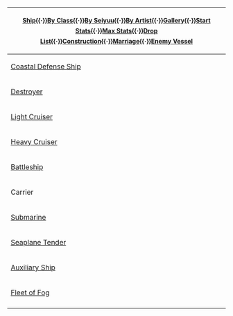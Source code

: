 {{clear}}
{|class="mw-collapsible mw-collapsed wikitable"  align=center style="width:100%; font-size:12px; line-height:22px; margin:10px auto; overflow-x:scroll;"
|-

!colspan="5" style="font-size:14px; line-height:24px;"|[[Ship]]{{·}}[[Ship Class|By Class]]{{·}}[[Glossary#List_of_Vessels_by_Seiyuu|By Seiyuu]]{{·}}[[Glossary#List_of_Vessels_by_Artist|By Artist]]{{·}}[[Ship List (Image)|Gallery]]{{·}}[[Ship list|Start Stats]]{{·}}[[Ship Maximum Status|Max Stats]]{{·}}[[Drop List]]{{·}}[[Construction]]{{·}}[[Marriage]]{{·}}[[Enemy Vessel]]
|-

!rowspan="3"|[[List_of_coastal_defense_ships_by_upgraded_maximum_stats|Coastal Defense Ship]]
!colspan="2"|[http://kancolle.wikia.com/wiki/Module:Shimushu?action=edit Shimushu] ≪[http://kancolle.wikia.com/wiki/Template:Shimushu_Class?action=edit Template]≫
|colspan="1"|[http://kancolle.wikia.com/wiki/Module:Shimushu?action=edit Shimushu]{{·}}[http://kancolle.wikia.com/wiki/Module:Kunashiri?action=edit Kunashiri]
|-
!colspan="2"|[http://kancolle.wikia.com/wiki/Module:Etorofu?action=edit Etorofu] ≪[http://kancolle.wikia.com/wiki/Template:Etorofu_Class?action=edit Template]≫
|colspan="1"|[http://kancolle.wikia.com/wiki/Module:Etorofu?action=edit Etorofu]{{·}}[http://kancolle.wikia.com/wiki/Module:Matsuwa?action=edit Matsuwa]{{·}}[http://kancolle.wikia.com/wiki/Module:Sado?action=edit Sado]{{·}}[http://kancolle.wikia.com/wiki/Module:Tsushima?action=edit Tsushima]{{·}}[http://kancolle.wikia.com/wiki/Module:Fukae?action=edit Fukae]
|-
!colspan="2"|[http://kancolle.wikia.com/wiki/Module:Hiburi?action=edit Hiburi] ≪[http://kancolle.wikia.com/wiki/Template:Hiburi_Class?action=edit Template]≫
|colspan="1"|[http://kancolle.wikia.com/wiki/Module:Hiburi?action=edit Hiburi]{{·}}[http://kancolle.wikia.com/wiki/Module:Daitou?action=edit Daitou]
|-

!rowspan="18"|[[List of destroyers by upgraded maximum stats|Destroyer]]
!colspan="2"|[http://kancolle.wikia.com/wiki/Module:Kamikaze?action=edit Kamikaze] ≪[http://kancolle.wikia.com/wiki/Template:Kamikaze_Class?action=edit Template]≫
|colspan="1"|[http://kancolle.wikia.com/wiki/Module:Kamikaze?action=edit Kamikaze]{{·}}[http://kancolle.wikia.com/wiki/Module:Asakaze?action=edit Asakaze]{{·}}[http://kancolle.wikia.com/wiki/Module:Harukaze?action=edit Harukaze]{{·}}[http://kancolle.wikia.com/wiki/Module:Matsukaze?action=edit Matsukaze]{{·}}[http://kancolle.wikia.com/wiki/Module:Hatakaze?action=edit Hatakaze]
|-
!colspan="2"|[http://kancolle.wikia.com/wiki/Module:Mutsuki?action=edit Mutsuki] ≪[http://kancolle.wikia.com/wiki/Template:Mutsuki_Class?action=edit Template]≫
|colspan="1"|[http://kancolle.wikia.com/wiki/Module:Mutsuki?action=edit Mutsuki]{{·}}[http://kancolle.wikia.com/wiki/Module:Kisaragi?action=edit Kisaragi]{{·}}[http://kancolle.wikia.com/wiki/Module:Yayoi?action=edit Yayoi]{{·}}[http://kancolle.wikia.com/wiki/Module:Uzuki?action=edit Uzuki]{{·}}[http://kancolle.wikia.com/wiki/Module:Satsuki?action=edit Satsuki]{{·}}[http://kancolle.wikia.com/wiki/Module:Minazuki?action=edit Minazuki]{{·}}[http://kancolle.wikia.com/wiki/Module:Fumizuki?action=edit Fumizuki]{{·}}[http://kancolle.wikia.com/wiki/Module:Nagatsuki?action=edit Nagatsuki]{{·}}[http://kancolle.wikia.com/wiki/Module:Kikuzuki?action=edit Kikuzuki]{{·}}[http://kancolle.wikia.com/wiki/Module:Mikazuki?action=edit Mikazuki]{{·}}[http://kancolle.wikia.com/wiki/Module:Mochizuki?action=edit Mochizuki]
|-
!rowspan="3"|[[:Category:Special Type|Special Type]]
!colspan="1"|[http://kancolle.wikia.com/wiki/Module:Fubuki?action=edit Fubuki] ≪[http://kancolle.wikia.com/wiki/Template:Fubuki_Class?action=edit Template]≫
|colspan="1"|[http://kancolle.wikia.com/wiki/Module:Fubuki?action=edit Fubuki]{{·}}[http://kancolle.wikia.com/wiki/Module:Shirayuki?action=edit Shirayuki]{{·}}[http://kancolle.wikia.com/wiki/Module:Hatsuyuki?action=edit Hatsuyuki]{{·}}[http://kancolle.wikia.com/wiki/Module:Miyuki?action=edit Miyuki]{{·}}[http://kancolle.wikia.com/wiki/Module:Murakumo?action=edit Murakumo]{{·}}[http://kancolle.wikia.com/wiki/Module:Isonami?action=edit Isonami]{{·}}[http://kancolle.wikia.com/wiki/Module:Uranami?action=edit Uranami]
|-
!colspan="1"|[http://kancolle.wikia.com/wiki/Module:Ayanami?action=edit Ayanami] ≪[http://kancolle.wikia.com/wiki/Template:Ayanami_Class?action=edit Template]≫
|colspan="1"|[http://kancolle.wikia.com/wiki/Module:Ayanami?action=edit Ayanami]{{·}}[http://kancolle.wikia.com/wiki/Module:Shikinami?action=edit Shikinami]{{·}}[http://kancolle.wikia.com/wiki/Module:Amagiri?action=edit Amagiri]{{·}}[http://kancolle.wikia.com/wiki/Module:Sagiri?action=edit Sagiri]{{·}}[http://kancolle.wikia.com/wiki/Module:Oboro?action=edit Oboro]{{·}}[http://kancolle.wikia.com/wiki/Module:Akebono?action=edit Akebono]{{·}}[http://kancolle.wikia.com/wiki/Module:Sazanami?action=edit Sazanami]{{·}}[http://kancolle.wikia.com/wiki/Module:Ushio?action=edit Ushio]
|-
!colspan="1"|[http://kancolle.wikia.com/wiki/Module:Akatsuki?action=edit Akatsuki] ≪[http://kancolle.wikia.com/wiki/Template:Akatsuki_Class?action=edit Template]≫
|colspan="1"|[http://kancolle.wikia.com/wiki/Module:Akatsuki?action=edit Akatsuki]{{·}}≪[http://kancolle.wikia.com/wiki/Module:Hibiki?action=edit Hibiki]{{·}}[http://kancolle.wikia.com/wiki/Module:Verniy?action=edit Verniy]≫{{·}}[http://kancolle.wikia.com/wiki/Module:Ikazuchi?action=edit Ikazuchi]{{·}}[http://kancolle.wikia.com/wiki/Module:Inazuma?action=edit Inazuma]
|-
!colspan="2"|[http://kancolle.wikia.com/wiki/Module:Hatsuharu?action=edit Hatsuharu] ≪[http://kancolle.wikia.com/wiki/Template:Hatsuharu_Class?action=edit Template]≫
|colspan="1"|[http://kancolle.wikia.com/wiki/Module:Hatsuharu?action=edit Hatsuharu]{{·}}[http://kancolle.wikia.com/wiki/Module:Nenohi?action=edit Nenohi]{{·}}[http://kancolle.wikia.com/wiki/Module:Wakaba?action=edit Wakaba]{{·}}[http://kancolle.wikia.com/wiki/Module:Hatsushimo?action=edit Hatsushimo]
|-
!colspan="2"|[http://kancolle.wikia.com/wiki/Module:Shiratsuyu?action=edit Shiratsuyu] ≪[http://kancolle.wikia.com/wiki/Template:Shiratsuyu_Class?action=edit Template]≫
|colspan="1"|[http://kancolle.wikia.com/wiki/Module:Shiratsuyu?action=edit Shiratsuyu]{{·}}[http://kancolle.wikia.com/wiki/Module:Shigure?action=edit Shigure]{{·}}[http://kancolle.wikia.com/wiki/Module:Murasame?action=edit Murasame]{{·}}[http://kancolle.wikia.com/wiki/Module:Yuudachi?action=edit Yuudachi]{{·}}[http://kancolle.wikia.com/wiki/Module:Harusame?action=edit Harusame]{{·}}[http://kancolle.wikia.com/wiki/Module:Samidare?action=edit Samidare]{{·}}[http://kancolle.wikia.com/wiki/Module:Umikaze?action=edit Umikaze]{{·}}[http://kancolle.wikia.com/wiki/Module:Yamakaze?action=edit Yamakaze]{{·}}[http://kancolle.wikia.com/wiki/Module:Kawakaze?action=edit Kawakaze]{{·}}[http://kancolle.wikia.com/wiki/Module:Suzukaze?action=edit Suzukaze]
|-
!colspan="2"|[http://kancolle.wikia.com/wiki/Module:Asashio?action=edit Asashio] ≪[http://kancolle.wikia.com/wiki/Template:Asashio_Class?action=edit Template]≫
|colspan="1"|[http://kancolle.wikia.com/wiki/Module:Asashio?action=edit Asashio]{{·}}[http://kancolle.wikia.com/wiki/Module:Ooshio?action=edit Ooshio]{{·}}[http://kancolle.wikia.com/wiki/Module:Michishio?action=edit Michishio]{{·}}[http://kancolle.wikia.com/wiki/Module:Arashio?action=edit Arashio]{{·}}[http://kancolle.wikia.com/wiki/Module:Asagumo?action=edit Asagumo]{{·}}[http://kancolle.wikia.com/wiki/Module:Yamagumo?action=edit Yamagumo]{{·}}[http://kancolle.wikia.com/wiki/Module:Minegumo?action=edit Minegumo]{{·}}[http://kancolle.wikia.com/wiki/Module:Arare?action=edit Arare]{{·}}[http://kancolle.wikia.com/wiki/Module:Kasumi?action=edit Kasumi]
|-
!rowspan="2"|Type A
!colspan="1"|[http://kancolle.wikia.com/wiki/Module:Kagerou?action=edit Kagerou] ≪[http://kancolle.wikia.com/wiki/Template:Kagerou_Class?action=edit Template]≫
|colspan="1"|[http://kancolle.wikia.com/wiki/Module:Kagerou?action=edit Kagerou]{{·}}[http://kancolle.wikia.com/wiki/Module:Shiranui?action=edit Shiranui]{{·}}[http://kancolle.wikia.com/wiki/Module:Kuroshio?action=edit Kuroshio]{{·}}[http://kancolle.wikia.com/wiki/Module:Oyashio?action=edit Oyashio]{{·}}[http://kancolle.wikia.com/wiki/Module:Hatsukaze?action=edit Hatsukaze]{{·}}[http://kancolle.wikia.com/wiki/Module:Yukikaze?action=edit Yukikaze]{{·}}[http://kancolle.wikia.com/wiki/Module:Amatsukaze?action=edit Amatsukaze]{{·}}[http://kancolle.wikia.com/wiki/Module:Tokitsukaze?action=edit Tokitsukaze]{{·}}[http://kancolle.wikia.com/wiki/Module:Urakaze?action=edit Urakaze]{{·}}[http://kancolle.wikia.com/wiki/Module:Isokaze?action=edit Isokaze]{{·}}[http://kancolle.wikia.com/wiki/Module:Hamakaze?action=edit Hamakaze]{{·}}[http://kancolle.wikia.com/wiki/Module:Tanikaze?action=edit Tanikaze]{{·}}[http://kancolle.wikia.com/wiki/Module:Nowaki?action=edit Nowaki]{{·}}[http://kancolle.wikia.com/wiki/Module:Arashi?action=edit Arashi]{{·}}[http://kancolle.wikia.com/wiki/Module:Hagikaze?action=edit Hagikaze]{{·}}[http://kancolle.wikia.com/wiki/Module:Maikaze?action=edit Maikaze]{{·}}[http://kancolle.wikia.com/wiki/Module:Akigumo?action=edit Akigumo]
|-
!colspan="1"|[http://kancolle.wikia.com/wiki/Module:Yuugumo?action=edit Yuugumo] ≪[http://kancolle.wikia.com/wiki/Template:Yuugumo_Class?action=edit Template]≫
|colspan="1"|[http://kancolle.wikia.com/wiki/Module:Yuugumo?action=edit Yuugumo]{{·}}[http://kancolle.wikia.com/wiki/Module:Makigumo?action=edit Makigumo]{{·}}[http://kancolle.wikia.com/wiki/Module:Kazagumo?action=edit Kazagumo]{{·}}[http://kancolle.wikia.com/wiki/Module:Naganami?action=edit Naganami]{{·}}[http://kancolle.wikia.com/wiki/Module:Takanami?action=edit Takanami]{{·}}[http://kancolle.wikia.com/wiki/Module:Fujinami?action=edit Fujinami]{{·}}[http://kancolle.wikia.com/wiki/Module:Hayanami?action=edit Hayanami]{{·}}[http://kancolle.wikia.com/wiki/Module:Hamanami?action=edit Hamanami]{{·}}[http://kancolle.wikia.com/wiki/Module:Okinami?action=edit Okinami]{{·}}[http://kancolle.wikia.com/wiki/Module:Kishinami?action=edit Kishinami]{{·}}[http://kancolle.wikia.com/wiki/Module:Asashimo?action=edit Asashimo]{{·}}[http://kancolle.wikia.com/wiki/Module:Hayashimo?action=edit Hayashimo]{{·}}[http://kancolle.wikia.com/wiki/Module:Kiyoshimo?action=edit Kiyoshimo]
|-
!rowspan="1"|Type B
!colspan="1"|[http://kancolle.wikia.com/wiki/Module:Akizuki?action=edit Akizuki] ≪[http://kancolle.wikia.com/wiki/Template:Akizuki_Class?action=edit Template]≫
|colspan="1"|[http://kancolle.wikia.com/wiki/Module:Akizuki?action=edit Akizuki]{{·}}[http://kancolle.wikia.com/wiki/Module:Teruzuki?action=edit Teruzuki]{{·}}[http://kancolle.wikia.com/wiki/Module:Suzutsuki?action=edit Suzutsuki]{{·}}[http://kancolle.wikia.com/wiki/Module:Hatsuzuki?action=edit Hatsuzuki]
|-
!rowspan="1"|Type C
!colspan="1"|[http://kancolle.wikia.com/wiki/Module:Shimakaze?action=edit Shimakaze] ≪[http://kancolle.wikia.com/wiki/Template:Shimakaze_Class?action=edit Template]≫
|colspan="1"|[http://kancolle.wikia.com/wiki/Module:Shimakaze?action=edit Shimakaze]
|-
!colspan="2"|[http://kancolle.wikia.com/wiki/Module:Type_1934?action=edit Type 1934] ≪[http://kancolle.wikia.com/wiki/Template:Type_1934_Class?action=edit Template]≫
|colspan="1"|[http://kancolle.wikia.com/wiki/Module:Z1?action=edit Z1]{{·}}[http://kancolle.wikia.com/wiki/Module:Z3?action=edit Z3]
|-
!colspan="2"|[http://kancolle.wikia.com/wiki/Module:Maestrale?action=edit Maestrale] ≪[http://kancolle.wikia.com/wiki/Template:Maestrale_Class?action=edit Template]≫
|colspan="1"|[http://kancolle.wikia.com/wiki/Module:Maestrale?action=edit Maestrale]{{·}}[http://kancolle.wikia.com/wiki/Module:Libeccio?action=edit Libeccio]
|-
!colspan="2"|[http://kancolle.wikia.com/wiki/Module:John_C._Butler?action=edit John C. Butler] ≪[http://kancolle.wikia.com/wiki/Template:John_C._Butler_Class?action=edit Template]≫
|colspan="1"|[http://kancolle.wikia.com/wiki/Module:Samuel_B._Roberts?action=edit Samuel B. Roberts]
|-
!colspan="2"|[http://kancolle.wikia.com/wiki/Module:J?action=edit J] ≪[http://kancolle.wikia.com/wiki/Template:J_Class?action=edit Template]≫
|colspan="1"|[http://kancolle.wikia.com/wiki/Module:Jervis?action=edit Jervis]
|-
!colspan="2"|[http://kancolle.wikia.com/wiki/Module:Tashkent?action=edit Tashkent] ≪[http://kancolle.wikia.com/wiki/Template:Tashkent_Class?action=edit Template]≫
|colspan="1"|[http://kancolle.wikia.com/wiki/Module:Tashkent?action=edit Tashkent]
|-
!colspan="2"|[http://kancolle.wikia.com/wiki/Module:Fletcher?action=edit Fletcher] ≪[http://kancolle.wikia.com/wiki/Template:Fletcher_Class?action=edit Template]≫
|colspan="1"|[http://kancolle.wikia.com/wiki/Module:Johnston?action=edit Johnston]
|-

!rowspan="10"|[[List of light cruisers by upgraded maximum stats|Light Cruiser]]
!colspan="2"|[http://kancolle.wikia.com/wiki/Module:Tenryuu?action=edit Tenryuu] ≪[http://kancolle.wikia.com/wiki/Template:Tenryuu_Class?action=edit Template]≫
|colspan="1"|[http://kancolle.wikia.com/wiki/Module:Tenryuu?action=edit Tenryuu]{{·}}[http://kancolle.wikia.com/wiki/Module:Tatsuta?action=edit Tatsuta]
|-
!colspan="2"|[http://kancolle.wikia.com/wiki/Module:Kuma?action=edit Kuma] ≪[http://kancolle.wikia.com/wiki/Template:Kuma_Class?action=edit Template]≫
|colspan="1"|[http://kancolle.wikia.com/wiki/Module:Kuma?action=edit Kuma]{{·}}[http://kancolle.wikia.com/wiki/Module:Tama?action=edit Tama]{{·}}[http://kancolle.wikia.com/wiki/Module:Kitakami?action=edit Kitakami]{{·}}[http://kancolle.wikia.com/wiki/Module:Ooi?action=edit Ooi]{{·}}[http://kancolle.wikia.com/wiki/Module:Kiso?action=edit Kiso]
|-
!colspan="2"|[http://kancolle.wikia.com/wiki/Module:Nagara?action=edit Nagara] ≪[http://kancolle.wikia.com/wiki/Template:Nagara_Class?action=edit Template]≫
|colspan="1"|[http://kancolle.wikia.com/wiki/Module:Nagara?action=edit Nagara]{{·}}[http://kancolle.wikia.com/wiki/Module:Isuzu?action=edit Isuzu]{{·}}[http://kancolle.wikia.com/wiki/Module:Yura?action=edit Yura]{{·}}[http://kancolle.wikia.com/wiki/Module:Natori?action=edit Natori]{{·}}[http://kancolle.wikia.com/wiki/Module:Kinu?action=edit Kinu]{{·}}[http://kancolle.wikia.com/wiki/Module:Abukuma?action=edit Abukuma]
|-
!colspan="2"|[http://kancolle.wikia.com/wiki/Module:Sendai?action=edit Sendai] ≪[http://kancolle.wikia.com/wiki/Template:Sendai_Class?action=edit Template]≫
|colspan="1"|[http://kancolle.wikia.com/wiki/Module:Sendai?action=edit Sendai]{{·}}[http://kancolle.wikia.com/wiki/Module:Jintsuu?action=edit Jintsuu]{{·}}[http://kancolle.wikia.com/wiki/Module:Naka?action=edit Naka]
|-
!colspan="2"|[http://kancolle.wikia.com/wiki/Module:Yuubari?action=edit Yuubari] ≪[http://kancolle.wikia.com/wiki/Template:Yuubari_Class?action=edit Template]≫
|colspan="1"|[http://kancolle.wikia.com/wiki/Module:Yuubari?action=edit Yuubari]
|-
!colspan="2"|[http://kancolle.wikia.com/wiki/Module:Agano?action=edit Agano] ≪[http://kancolle.wikia.com/wiki/Template:Agano_Class?action=edit Template]≫
|colspan="1"|[http://kancolle.wikia.com/wiki/Module:Agano?action=edit Agano]{{·}}[http://kancolle.wikia.com/wiki/Module:Noshiro?action=edit Noshiro]{{·}}[http://kancolle.wikia.com/wiki/Module:Yahagi?action=edit Yahagi]{{·}}[http://kancolle.wikia.com/wiki/Module:Sakawa?action=edit Sakawa]
|-
!colspan="2"|[http://kancolle.wikia.com/wiki/Module:Ooyodo?action=edit Ooyodo] ≪[http://kancolle.wikia.com/wiki/Template:Ooyodo_Class?action=edit Template]≫
|colspan="1"|[http://kancolle.wikia.com/wiki/Module:Ooyodo?action=edit Ooyodo]
|-
!rowspan="1"|[[List of Torpedo Cruisers by upgraded maximum stats|Torpedo Cruiser]]
!colspan="1"|[http://kancolle.wikia.com/wiki/Module:Kuma?action=edit Kuma] ≪[http://kancolle.wikia.com/wiki/Template:Kuma_Class?action=edit Template]≫
|colspan="1"|[http://kancolle.wikia.com/wiki/Module:Kitakami?action=edit Kitakami]{{·}}[http://kancolle.wikia.com/wiki/Module:Ooi?action=edit Ooi]{{·}}[http://kancolle.wikia.com/wiki/Module:Kiso?action=edit Kiso]
|-
!rowspan="1"|Training Cruiser
!colspan="1"|[http://kancolle.wikia.com/wiki/Module:Katori?action=edit Katori] ≪[http://kancolle.wikia.com/wiki/Template:Katori_Class?action=edit Template]≫
|colspan="1"|[http://kancolle.wikia.com/wiki/Module:Katori?action=edit Katori]{{·}}[http://kancolle.wikia.com/wiki/Module:Kashima?action=edit Kashima]
|-
!rowspan="1"|Seaplane Cruiser
!colspan="1"|[http://kancolle.wikia.com/wiki/Module:Gotland?action=edit Gotland] ≪[http://kancolle.wikia.com/wiki/Template:Gotland_Class?action=edit Template]≫
|colspan="1"|[http://kancolle.wikia.com/wiki/Module:Gotland?action=edit Gotland]
|-

!rowspan="10"|[[List of heavy cruisers by upgraded maximum stats|Heavy Cruiser]]
!colspan="2"|[http://kancolle.wikia.com/wiki/Module:Furutaka?action=edit Furutaka] ≪[http://kancolle.wikia.com/wiki/Template:Furutaka_Class?action=edit Template]≫
|colspan="1"|[http://kancolle.wikia.com/wiki/Module:Furutaka?action=edit Furutaka]{{·}}[http://kancolle.wikia.com/wiki/Module:Kako?action=edit Kako]
|-
!colspan="2"|[http://kancolle.wikia.com/wiki/Module:Aoba?action=edit Aoba] ≪[http://kancolle.wikia.com/wiki/Template:Aoba_Class?action=edit Template]≫
|colspan="1"|[http://kancolle.wikia.com/wiki/Module:Aoba?action=edit Aoba]{{·}}[http://kancolle.wikia.com/wiki/Module:Kinugasa?action=edit Kinugasa]
|-
!colspan="2"|[http://kancolle.wikia.com/wiki/Module:Myoukou?action=edit Myoukou] ≪[http://kancolle.wikia.com/wiki/Template:Myoukou_Class?action=edit Template]≫
|colspan="1"|[http://kancolle.wikia.com/wiki/Module:Myoukou?action=edit Myoukou]{{·}}[http://kancolle.wikia.com/wiki/Module:Nachi?action=edit Nachi]{{·}}[http://kancolle.wikia.com/wiki/Module:Ashigara?action=edit Ashigara]{{·}}[http://kancolle.wikia.com/wiki/Module:Haguro?action=edit Haguro]
|-
!colspan="2"|[http://kancolle.wikia.com/wiki/Module:Takao?action=edit Takao] ≪[http://kancolle.wikia.com/wiki/Template:Takao_Class?action=edit Template]≫
|colspan="1"|[http://kancolle.wikia.com/wiki/Module:Takao?action=edit Takao]{{·}}[http://kancolle.wikia.com/wiki/Module:Atago?action=edit Atago]{{·}}[http://kancolle.wikia.com/wiki/Module:Maya?action=edit Maya]{{·}}[http://kancolle.wikia.com/wiki/Module:Choukai?action=edit Choukai]
|-
!colspan="2"|[http://kancolle.wikia.com/wiki/Module:Mogami?action=edit Mogami] ≪[http://kancolle.wikia.com/wiki/Template:Mogami_Class?action=edit Template]≫
|colspan="1"|[http://kancolle.wikia.com/wiki/Module:Mogami?action=edit Mogami]{{·}}[http://kancolle.wikia.com/wiki/Module:Mikuma?action=edit Mikuma]{{·}}[http://kancolle.wikia.com/wiki/Module:Suzuya?action=edit Suzuya]{{·}}[http://kancolle.wikia.com/wiki/Module:Kumano?action=edit Kumano]
|-
!colspan="2"|[http://kancolle.wikia.com/wiki/Module:Tone?action=edit Tone] ≪[http://kancolle.wikia.com/wiki/Template:Tone_Class?action=edit Template]≫
|colspan="1"|[http://kancolle.wikia.com/wiki/Module:Tone?action=edit Tone]{{·}}[http://kancolle.wikia.com/wiki/Module:Chikuma?action=edit Chikuma]
|-
!colspan="2"|[http://kancolle.wikia.com/wiki/Module:Admiral_Hipper?action=edit Admiral Hipper] ≪[http://kancolle.wikia.com/wiki/Template:Admiral_Hipper_Class?action=edit Template]≫
|colspan="1"|[http://kancolle.wikia.com/wiki/Module:Prinz_Eugen?action=edit Prinz Eugen]
|-
!colspan="2"|[http://kancolle.wikia.com/wiki/Module:Zara?action=edit Zara] ≪[http://kancolle.wikia.com/wiki/Template:Zara_Class?action=edit Template]≫
|colspan="1"|[http://kancolle.wikia.com/wiki/Module:Zara?action=edit Zara]{{·}}[http://kancolle.wikia.com/wiki/Module:Pola?action=edit Pola]
|-
!rowspan="2"|[[List of Aviation Cruisers by upgraded maximum stats|Aviation Cruiser]]
!colspan="1"|[http://kancolle.wikia.com/wiki/Module:Mogami?action=edit Mogami] ≪[http://kancolle.wikia.com/wiki/Template:Mogami_Class?action=edit Template]≫
|colspan="1"|[http://kancolle.wikia.com/wiki/Module:Mogami?action=edit Mogami]{{·}}[http://kancolle.wikia.com/wiki/Module:Mikuma?action=edit Mikuma]{{·}}[http://kancolle.wikia.com/wiki/Module:Suzuya?action=edit Suzuya]{{·}}[http://kancolle.wikia.com/wiki/Module:Kumano?action=edit Kumano]
|-
!colspan="1"|[http://kancolle.wikia.com/wiki/Module:Tone?action=edit Tone] ≪[http://kancolle.wikia.com/wiki/Template:Tone_Class?action=edit Template]≫
|colspan="1"|[http://kancolle.wikia.com/wiki/Module:Tone?action=edit Tone]{{·}}[http://kancolle.wikia.com/wiki/Module:Chikuma?action=edit Chikuma]
|-

!rowspan="14"|[[List of battleships by upgraded maximum stats|Battleship]]
!rowspan="6"|Fast Battleship
!colspan="1"|[http://kancolle.wikia.com/wiki/Module:Kongou?action=edit Kongou] ≪[http://kancolle.wikia.com/wiki/Template:Kongou_Class?action=edit Template]≫
|colspan="1"|[http://kancolle.wikia.com/wiki/Module:Kongou?action=edit Kongou]{{·}}[http://kancolle.wikia.com/wiki/Module:Hiei?action=edit Hiei]{{·}}[http://kancolle.wikia.com/wiki/Module:Haruna?action=edit Haruna]{{·}}[http://kancolle.wikia.com/wiki/Module:Kirishima?action=edit Kirishima]
|-
!colspan="1"|[http://kancolle.wikia.com/wiki/Module:Bismarck?action=edit Bismarck] ≪[http://kancolle.wikia.com/wiki/Template:Bismarck_Class?action=edit Template]≫
|colspan="1"|[http://kancolle.wikia.com/wiki/Module:Bismarck?action=edit Bismarck]
|-
!colspan="1"|[http://kancolle.wikia.com/wiki/Module:Vittorio_Veneto?action=edit Vittorio Veneto] ≪[http://kancolle.wikia.com/wiki/Template:Vittorio_Veneto_Class?action=edit Template]≫
|colspan="1"|≪[http://kancolle.wikia.com/wiki/Module:Littorio?action=edit Littorio]{{·}}[http://kancolle.wikia.com/wiki/Module:Italia?action=edit Italia]≫{{·}}[http://kancolle.wikia.com/wiki/Module:Roma?action=edit Roma]
|-
!colspan="1"|[http://kancolle.wikia.com/wiki/Module:Iowa?action=edit Iowa] ≪[http://kancolle.wikia.com/wiki/Template:Iowa_Class?action=edit Template]≫
|colspan="1"|[http://kancolle.wikia.com/wiki/Module:Iowa?action=edit Iowa]
|-
!colspan="1"|[http://kancolle.wikia.com/wiki/Module:Richelieu?action=edit Richelieu] ≪[http://kancolle.wikia.com/wiki/Template:Richelieu_Class?action=edit Template]≫
|colspan="1"|[http://kancolle.wikia.com/wiki/Module:Richelieu?action=edit Richelieu]
|-
!colspan="1"|[http://kancolle.wikia.com/wiki/Module:Gangut?action=edit Gangut] ≪[http://kancolle.wikia.com/wiki/Template:Gangut_Class?action=edit Template]≫
|colspan="1"|≪[http://kancolle.wikia.com/wiki/Module:Gangut?action=edit Gangut]{{·}}[http://kancolle.wikia.com/wiki/Module:Oktyabrskaya_Revolyutsiya?action=edit Oktyabrskaya Revolyutsiya]≫
|-
!rowspan="6"|Battleship
!colspan="1"|[http://kancolle.wikia.com/wiki/Module:Fusou?action=edit Fusou] ≪[http://kancolle.wikia.com/wiki/Template:Fusou_Class?action=edit Template]≫
|colspan="1"|[http://kancolle.wikia.com/wiki/Module:Fusou?action=edit Fusou]{{·}}[http://kancolle.wikia.com/wiki/Module:Yamashiro?action=edit Yamashiro]
|-
!colspan="1"|[http://kancolle.wikia.com/wiki/Module:Ise?action=edit Ise] ≪[http://kancolle.wikia.com/wiki/Template:Ise_Class?action=edit Template]≫
|colspan="1"|[http://kancolle.wikia.com/wiki/Module:Ise?action=edit Ise]{{·}}[http://kancolle.wikia.com/wiki/Module:Hyuuga?action=edit Hyuuga]
|-
!colspan="1"|[http://kancolle.wikia.com/wiki/Module:Nagato?action=edit Nagato] ≪[http://kancolle.wikia.com/wiki/Template:Nagato_Class?action=edit Template]≫
|colspan="1"|[http://kancolle.wikia.com/wiki/Module:Nagato?action=edit Nagato]{{·}}[http://kancolle.wikia.com/wiki/Module:Mutsu?action=edit Mutsu]
|-
!colspan="1"|[http://kancolle.wikia.com/wiki/Module:Yamato?action=edit Yamato] ≪[http://kancolle.wikia.com/wiki/Template:Yamato_Class?action=edit Template]≫
|colspan="1"|[http://kancolle.wikia.com/wiki/Module:Yamato?action=edit Yamato]{{·}}[http://kancolle.wikia.com/wiki/Module:Musashi?action=edit Musashi]
|-
!colspan="1"|[http://kancolle.wikia.com/wiki/Module:Queen_Elizabeth?action=edit Queen Elizabeth] ≪[http://kancolle.wikia.com/wiki/Template:Queen_Elizabeth_Class?action=edit Template]≫
|colspan="1"|[http://kancolle.wikia.com/wiki/Module:Warspite?action=edit Warspite]
|-
!colspan="1"|[http://kancolle.wikia.com/wiki/Module:Nelson?action=edit Nelson] ≪[http://kancolle.wikia.com/wiki/Template:Nelson_Class?action=edit Template]≫
|colspan="1"|[http://kancolle.wikia.com/wiki/Module:Nelson?action=edit Nelson]
|-
!rowspan="2"|Aviation Battleship
!colspan="1"|[http://kancolle.wikia.com/wiki/Module:Fusou?action=edit Fusou] ≪[http://kancolle.wikia.com/wiki/Template:Fusou_Class?action=edit Template]≫
|colspan="1"|[http://kancolle.wikia.com/wiki/Module:Fusou?action=edit Fusou]{{·}}[http://kancolle.wikia.com/wiki/Module:Yamashiro?action=edit Yamashiro]
|-
!colspan="1"|[http://kancolle.wikia.com/wiki/Module:Ise?action=edit Ise] ≪[http://kancolle.wikia.com/wiki/Template:Ise_Class?action=edit Template]≫
|colspan="1"|[http://kancolle.wikia.com/wiki/Module:Ise?action=edit Ise]{{·}}[http://kancolle.wikia.com/wiki/Module:Hyuuga?action=edit Hyuuga]
|-
!rowspan="23"|Carrier
!rowspan="10"|[[List of light aircraft carriers by upgraded maximum stats|Light Carrier]]
!colspan="1"|[http://kancolle.wikia.com/wiki/Module:Houshou?action=edit Houshou] ≪[http://kancolle.wikia.com/wiki/Template:Houshou_Class?action=edit Template]≫
|colspan="1"|[http://kancolle.wikia.com/wiki/Module:Houshou?action=edit Houshou]
|-
!colspan="1"|[http://kancolle.wikia.com/wiki/Module:Ryuujou?action=edit Ryuujou] ≪[http://kancolle.wikia.com/wiki/Template:Ryuujou_Class?action=edit Template]≫
|colspan="1"|[http://kancolle.wikia.com/wiki/Module:Ryuujou?action=edit Ryuujou]
|-
!colspan="1"|[http://kancolle.wikia.com/wiki/Module:Ryuuhou?action=edit Ryuuhou] ≪[http://kancolle.wikia.com/wiki/Template:Ryuuhou_Class?action=edit Template]≫
|colspan="1"|[http://kancolle.wikia.com/wiki/Module:Ryuuhou?action=edit Ryuuhou]
|-
!colspan="1"|[http://kancolle.wikia.com/wiki/Module:Shouhou?action=edit Shouhou] ≪[http://kancolle.wikia.com/wiki/Template:Shouhou_Class?action=edit Template]≫
|colspan="1"|[http://kancolle.wikia.com/wiki/Module:Shouhou?action=edit Shouhou]{{·}}[http://kancolle.wikia.com/wiki/Module:Zuihou?action=edit Zuihou]
|-
!colspan="1"|[http://kancolle.wikia.com/wiki/Module:Hiyou?action=edit Hiyou] ≪[http://kancolle.wikia.com/wiki/Template:Hiyou_Class?action=edit Template]≫
|colspan="1"|[http://kancolle.wikia.com/wiki/Module:Hiyou?action=edit Hiyou]{{·}}[http://kancolle.wikia.com/wiki/Module:Junyou?action=edit Junyou]
|-
!colspan="1"|[http://kancolle.wikia.com/wiki/Module:Chitose?action=edit Chitose] ≪[http://kancolle.wikia.com/wiki/Template:Chitose_Class?action=edit Template]≫
|colspan="1"|[http://kancolle.wikia.com/wiki/Module:Chitose?action=edit Chitose]{{·}}[http://kancolle.wikia.com/wiki/Module:Chiyoda?action=edit Chiyoda]
|-
!colspan="1"|[http://kancolle.wikia.com/wiki/Module:Kasuga_Maru?action=edit Kasuga Maru] ≪[http://kancolle.wikia.com/wiki/Template:Kasuga_Maru_Class?action=edit Template]≫
|colspan="1"|[http://kancolle.wikia.com/wiki/Module:Kasuga_Maru?action=edit Kasuga Maru]
|-
!colspan="1"|[http://kancolle.wikia.com/wiki/Module:Taiyou?action=edit Taiyou] ≪[http://kancolle.wikia.com/wiki/Template:Taiyou_Class?action=edit Template]≫
|colspan="1"|[http://kancolle.wikia.com/wiki/Module:Taiyou?action=edit Taiyou]{{·}}[http://kancolle.wikia.com/wiki/Module:Shinyou?action=edit Shinyou]
|-
!colspan="1"|[http://kancolle.wikia.com/wiki/Module:Mogami?action=edit Mogami] ≪[http://kancolle.wikia.com/wiki/Template:Mogami_Class?action=edit Template]≫
|colspan="1"|[http://kancolle.wikia.com/wiki/Module:Suzuya?action=edit Suzuya]{{·}}[http://kancolle.wikia.com/wiki/Module:Kumano?action=edit Kumano]
|-
!colspan="1"|[http://kancolle.wikia.com/wiki/Module:Casablanca?action=edit Casablanca] ≪[http://kancolle.wikia.com/wiki/Template:Casablanca_Class?action=edit Template]≫
|colspan="1"|[http://kancolle.wikia.com/wiki/Module:Gambier_Bay?action=edit Gambier Bay]
|-

!rowspan="11"|[[List of fleet standard aircraft carriers by upgraded maximum stats|Standard Carrier]]
!colspan="1"|[http://kancolle.wikia.com/wiki/Module:Akagi?action=edit Akagi] ≪[http://kancolle.wikia.com/wiki/Template:Akagi_Class?action=edit Template]≫
|colspan="1"|[http://kancolle.wikia.com/wiki/Module:Akagi?action=edit Akagi]
|-
!colspan="1"|[http://kancolle.wikia.com/wiki/Module:Kaga?action=edit Kaga] ≪[http://kancolle.wikia.com/wiki/Template:Kaga_Class?action=edit Template]≫
|colspan="1"|[http://kancolle.wikia.com/wiki/Module:Kaga?action=edit Kaga]
|-
!colspan="1"|[http://kancolle.wikia.com/wiki/Module:Souryuu?action=edit Souryuu] ≪[http://kancolle.wikia.com/wiki/Template:Souryuu_Class?action=edit Template]≫
|colspan="1"|[http://kancolle.wikia.com/wiki/Module:Souryuu?action=edit Souryuu]
|-
!colspan="1"|[http://kancolle.wikia.com/wiki/Module:Hiryuu?action=edit Hiryuu] ≪[http://kancolle.wikia.com/wiki/Template:Hiryuu_Class?action=edit Template]≫
|colspan="1"|[http://kancolle.wikia.com/wiki/Module:Hiryuu?action=edit Hiryuu]
|-
!colspan="1"|[http://kancolle.wikia.com/wiki/Module:Shoukaku?action=edit Shoukaku] ≪[http://kancolle.wikia.com/wiki/Template:Shoukaku_Class?action=edit Template]≫
|colspan="1"|[http://kancolle.wikia.com/wiki/Module:Shoukaku?action=edit Shoukaku]{{·}}[http://kancolle.wikia.com/wiki/Module:Zuikaku?action=edit Zuikaku]
|-
!colspan="1"|[http://kancolle.wikia.com/wiki/Module:Unryuu?action=edit Unryuu] ≪[http://kancolle.wikia.com/wiki/Template:Unryuu_Class?action=edit Template]≫
|colspan="1"|[http://kancolle.wikia.com/wiki/Module:Unryuu?action=edit Unryuu]{{·}}[http://kancolle.wikia.com/wiki/Module:Amagi?action=edit Amagi]{{·}}[http://kancolle.wikia.com/wiki/Module:Katsuragi?action=edit Katsuragi]
|-
!colspan="1"|[http://kancolle.wikia.com/wiki/Module:Graf_Zeppelin?action=edit Graf Zeppelin] ≪[http://kancolle.wikia.com/wiki/Template:Graf_Zeppelin_Class?action=edit Template]≫
|colspan="1"|[http://kancolle.wikia.com/wiki/Module:Graf_Zeppelin?action=edit Graf Zeppelin]
|-
!colspan="1"|[http://kancolle.wikia.com/wiki/Module:Aquila?action=edit Aquila] ≪[http://kancolle.wikia.com/wiki/Template:Aquila_Class?action=edit Template]≫
|colspan="1"|[http://kancolle.wikia.com/wiki/Module:Aquila?action=edit Aquila]
|-
!colspan="1"|[http://kancolle.wikia.com/wiki/Module:Lexington?action=edit Lexington] ≪[http://kancolle.wikia.com/wiki/Template:Lexington_Class?action=edit Template]≫
|colspan="1"|[http://kancolle.wikia.com/wiki/Module:Saratoga?action=edit Saratoga]
|-
!colspan="1"|[http://kancolle.wikia.com/wiki/Module:Essex?action=edit Essex] ≪[http://kancolle.wikia.com/wiki/Template:Essex_Class?action=edit Template]≫
|colspan="1"|[http://kancolle.wikia.com/wiki/Module:Intrepid?action=edit Intrepid]
|-
!colspan="1"|[http://kancolle.wikia.com/wiki/Module:Ark_Royal?action=edit Ark Royal] ≪[http://kancolle.wikia.com/wiki/Template:Ark_Royal_Class?action=edit Template]≫
|colspan="1"|[http://kancolle.wikia.com/wiki/Module:Ark_Royal?action=edit Ark Royal]
|-

!rowspan="2"|[[List of fleet standard aircraft carriers by upgraded maximum stats|Armored Carrier]]
!colspan="1"|[http://kancolle.wikia.com/wiki/Module:Shoukaku?action=edit Shoukaku] ≪[http://kancolle.wikia.com/wiki/Template:Shoukaku_Class?action=edit Template]≫
|colspan="1"|[http://kancolle.wikia.com/wiki/Module:Shoukaku?action=edit Shoukaku]{{·}}[http://kancolle.wikia.com/wiki/Module:Zuikaku?action=edit Zuikaku]
|-
!colspan="1"|[http://kancolle.wikia.com/wiki/Module:Taihou?action=edit Taihou] ≪[http://kancolle.wikia.com/wiki/Template:Taihou_Class?action=edit Template]≫
|colspan="1"|[http://kancolle.wikia.com/wiki/Module:Taihou?action=edit Taihou]
|-

!rowspan="10"|[[List of submarines by upgraded maximum stats|Submarine]]
!colspan="2"|[http://kancolle.wikia.com/wiki/Module:Junsen_Type_A_Kai_Ni?action=edit Junsen Type A Kai Ni] ≪[http://kancolle.wikia.com/wiki/Template:Junsen_Type_A_Kai_Ni_Class?action=edit Template]≫
|colspan="1"|[http://kancolle.wikia.com/wiki/Module:I-13?action=edit I-13]{{·}}[http://kancolle.wikia.com/wiki/Module:I-14?action=edit I-14]
|-
!colspan="2"|[http://kancolle.wikia.com/wiki/Module:Sentoku?action=edit Sentoku] ≪[http://kancolle.wikia.com/wiki/Template:Sentoku_(I-400)_Class?action=edit Template]≫
|colspan="1"|[http://kancolle.wikia.com/wiki/Module:I-400?action=edit I-400]{{·}}[http://kancolle.wikia.com/wiki/Module:I-401?action=edit I-401]
|-
!colspan="2"|[http://kancolle.wikia.com/wiki/Module:Kaidai_VI?action=edit Kaidai VI] ≪[http://kancolle.wikia.com/wiki/Template:Kaidai_VI_Class?action=edit Template]≫
|colspan="1"|[http://kancolle.wikia.com/wiki/Module:I-168?action=edit I-168]
|-
!colspan="2"|[http://kancolle.wikia.com/wiki/Module:Junsen_3?action=edit Junsen 3] ≪[http://kancolle.wikia.com/wiki/Template:Junsen_3_Class?action=edit Template]≫
|colspan="1"|[http://kancolle.wikia.com/wiki/Module:I-8?action=edit I-8]
|-
!colspan="2"|[http://kancolle.wikia.com/wiki/Module:Junsen_Type_B?action=edit Junsen Type B] ≪[http://kancolle.wikia.com/wiki/Template:Junsen_Type_B_Class?action=edit Template]≫
|colspan="1"|[http://kancolle.wikia.com/wiki/Module:I-19?action=edit I-19]{{·}}[http://kancolle.wikia.com/wiki/Module:I-26?action=edit I-26]
|-
!colspan="2"|[http://kancolle.wikia.com/wiki/Module:Junsen_Type_B_Kai_Ni?action=edit Junsen Type B Kai Ni] ≪[http://kancolle.wikia.com/wiki/Template:Junsen_Type_B_Kai_Ni?action=edit Template]≫
|colspan="1"|[http://kancolle.wikia.com/wiki/Module:I-58?action=edit I-58]
|-
!colspan="2"|[http://kancolle.wikia.com/wiki/Module:Type_IXC_U-boat?action=edit Type IXC U-boat] ≪[http://kancolle.wikia.com/wiki/Template:Type_IXC_U-boat?action=edit Template]≫
|colspan="1"|[http://kancolle.wikia.com/wiki/Module:U-511?action=edit U-511]
|-
!colspan="2"|[http://kancolle.wikia.com/wiki/Module:Ro-series?action=edit Ro-series] ≪[http://kancolle.wikia.com/wiki/Template:Ro-series?action=edit Template]≫
|colspan="1"|[http://kancolle.wikia.com/wiki/Module:Ro-500?action=edit Ro-500]
|-
!colspan="2"|[http://kancolle.wikia.com/wiki/Module:Guglielmo_Marconi?action=edit Guglielmo Marconi] ≪[http://kancolle.wikia.com/wiki/Template:Guglielmo_Marconi_Class?action=edit Template]≫
|colspan="1"|≪[http://kancolle.wikia.com/wiki/Module:Luigi_Torelli?action=edit Luigi Torelli]{{·}}[http://kancolle.wikia.com/wiki/Module:UIT-25?action=edit UIT-25]{{·}}[http://kancolle.wikia.com/wiki/Module:I-504?action=edit I-504]≫
|-
!colspan="2"|[http://kancolle.wikia.com/wiki/Module:Type_3_Submergence_Transport_Vehicle?action=edit Type 3 S.T.V.] ≪[http://kancolle.wikia.com/wiki/Template:Type_3_Submergence_Transport_Vehicle?action=edit Template]≫
|colspan="1"|[http://kancolle.wikia.com/wiki/Module:Maruyu?action=edit Maruyu]
|-

!rowspan="6"|[[List of Seaplane Tenders by upgraded maximum stats|Seaplane Tender]]
!colspan="2"|[http://kancolle.wikia.com/wiki/Module:Kamoi?action=edit Kamoi] ≪[http://kancolle.wikia.com/wiki/Template:Kamoi_Class?action=edit Template]≫
|colspan="1"|[http://kancolle.wikia.com/wiki/Module:Kamoi?action=edit Kamoi]
|-
!colspan="2"|[http://kancolle.wikia.com/wiki/Module:Chitose?action=edit Chitose] ≪[http://kancolle.wikia.com/wiki/Template:Chitose_Class?action=edit Template]≫
|colspan="1"|[http://kancolle.wikia.com/wiki/Module:Chitose?action=edit Chitose]{{·}}[http://kancolle.wikia.com/wiki/Module:Chiyoda?action=edit Chiyoda]
|-
!colspan="2"|[http://kancolle.wikia.com/wiki/Module:Mizuho?action=edit Mizuho] ≪[http://kancolle.wikia.com/wiki/Template:Mizuho_Class?action=edit Template]≫
|colspan="1"|[http://kancolle.wikia.com/wiki/Module:Mizuho?action=edit Mizuho]
|-
!colspan="2"|[http://kancolle.wikia.com/wiki/Module:Nisshin?action=edit Nisshin] ≪[http://kancolle.wikia.com/wiki/Template:Nisshin_Class?action=edit Template]≫
|colspan="1"|[http://kancolle.wikia.com/wiki/Module:Nisshin?action=edit Nisshin]
|-
!colspan="2"|[http://kancolle.wikia.com/wiki/Module:Akitsushima?action=edit Akitsushima] ≪[http://kancolle.wikia.com/wiki/Template:Akitsushima_Class?action=edit Template]≫
|colspan="1"|[http://kancolle.wikia.com/wiki/Module:Akitsushima?action=edit Akitsushima]
|-
!colspan="2"|[http://kancolle.wikia.com/wiki/Module:Commandant_Teste?action=edit Commandant Teste] ≪[http://kancolle.wikia.com/wiki/Template:Commandant_Teste_Class?action=edit Template]≫
|colspan="1"|[http://kancolle.wikia.com/wiki/Module:Commandant_Teste?action=edit Commandant Teste]
|-

!rowspan="5"|[[Auxiliary Ships|Auxiliary Ship]]
!rowspan="1"|Submarine Tender
!colspan="1"|[http://kancolle.wikia.com/wiki/Module:Taigei?action=edit Taigei] ≪[http://kancolle.wikia.com/wiki/Template:Taigei_Class?action=edit Template]≫
|colspan="1"|[http://kancolle.wikia.com/wiki/Module:Taigei?action=edit Taigei]
|-
!rowspan="2"|Fleet Oiler
!colspan="1"|[http://kancolle.wikia.com/wiki/Module:Kamoi?action=edit Kamoi] ≪[http://kancolle.wikia.com/wiki/Template:Kamoi_Class?action=edit Template]≫
|colspan="1"|[http://kancolle.wikia.com/wiki/Module:Kamoi?action=edit Kamoi]
|-
!colspan="1"|[http://kancolle.wikia.com/wiki/Module:Revised_Kazahaya?action=edit Revised Kazahaya] ≪[http://kancolle.wikia.com/wiki/Template:Revised_Kazahaya_Class?action=edit Template]≫
|colspan="1"|[http://kancolle.wikia.com/wiki/Module:Hayasui?action=edit Hayasui]
|-
!rowspan="1"|Repair Ship
!colspan="1"|[http://kancolle.wikia.com/wiki/Module:Akashi?action=edit Akashi] ≪[http://kancolle.wikia.com/wiki/Template:Akashi_Class?action=edit Template]≫
|colspan="1"|[http://kancolle.wikia.com/wiki/Module:Akashi?action=edit Akashi]
|-
!rowspan="1"|Amphibious Assault Ship
!colspan="1"|[http://kancolle.wikia.com/wiki/Module:Hei?action=edit Hei] ≪[http://kancolle.wikia.com/wiki/Template:Hei_Class?action=edit Template]≫
|colspan="1"|[http://kancolle.wikia.com/wiki/Module:Akitsu_Maru?action=edit Akitsu Maru]
|-

!rowspan="2"|[[Fleet of Fog|Fleet of Fog]]
!colspan="2"|Playable
|colspan="1"|[http://kancolle.wikia.com/wiki/Module:Iona_(fog)?action=edit Iona]{{·}}[http://kancolle.wikia.com/wiki/Module:Takao_(fog)?action=edit Takao]{{·}}[http://kancolle.wikia.com/wiki/Module:Haruna_(fog)?action=edit Haruna]
|-
!colspan="2"|Enemy
|colspan="1"|[http://kancolle.wikia.com/wiki/Module:Nagara_Class_(fog)?action=edit Nagara Class]{{·}}[http://kancolle.wikia.com/wiki/Module:Takao_(fog)?action=edit Takao]{{·}}[http://kancolle.wikia.com/wiki/Module:Maya_(fog)?action=edit Maya]{{·}}[http://kancolle.wikia.com/wiki/Module:Kirishima_(fog)?action=edit Kirishima]{{·}}[http://kancolle.wikia.com/wiki/Module:Haruna_(fog)?action=edit Haruna]{{·}}[http://kancolle.wikia.com/wiki/Module:Kongou_(fog)?action=edit Kongou]
|-
|}